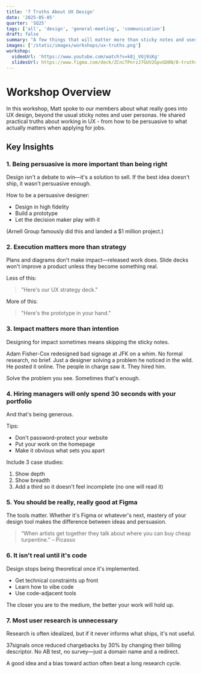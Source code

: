 ```yaml
---
title: '7 Truths About UX Design'
date: '2025-05-05'
quarter: 'SQ25'
tags: ['all', 'design', 'general-meeting', 'communication']
draft: false
summary: "A few things that will matter more than sticky notes and user personas once you're on the job."
images: ['/static/images/workshops/ux-truths.png']
workshop:
  videoUrl: 'https://www.youtube.com/watch?v=k8j_VUj9iKg'
  slidesUrl: https://www.figma.com/deck/ZCncTPnrzJ7GUV2GpvGD0N/8-truths-about-UX-design?node-id=1-350&viewport=-76%2C-65%2C0.44&t=rLWj87UYoDiCM5hx-1&scaling=min-zoom&content-scaling=fixed&page-id=0%3A1
---
```


# Workshop Overview

In this workshop, Matt spoke to our members about what really goes into UX design, beyond the usual sticky notes and user personas. He shared practical truths about working in UX - from how to be persuasive to what actually matters when applying for jobs.


## Key Insights

### 1. Being persuasive is more important than being right

Design isn't a debate to win—it's a solution to sell. If the best idea doesn't ship, it wasn't persuasive enough.

How to be a persuasive designer:
- Design in high fidelity
- Build a prototype
- Let the decision maker play with it

(Arnell Group famously did this and landed a $1 million project.)

### 2. Execution matters more than strategy

Plans and diagrams don't make impact—released work does. Slide decks won't improve a product unless they become something real.

Less of this:

> "Here's our UX strategy deck."

More of this:

> "Here's the prototype in your hand."

### 3. Impact matters more than intention

Designing for impact sometimes means skipping the sticky notes.

Adam Fisher-Cox redesigned bad signage at JFK on a whim. No formal research, no brief. Just a designer solving a problem he noticed in the wild. He posted it online. The people in charge saw it. They hired him.

Solve the problem you see. Sometimes that's enough.

### 4. Hiring managers will only spend 30 seconds with your portfolio

And that's being generous.

Tips:
- Don't password-protect your website
- Put your work on the homepage
- Make it obvious what sets you apart

Include 3 case studies:
1. Show depth
2. Show breadth
3. Add a third so it doesn't feel incomplete (no one will read it)

### 5. You should be really, really good at Figma

The tools matter. Whether it's Figma or whatever's next, mastery of your design tool makes the difference between ideas and persuasion.

> “When artists get together they talk about where you can buy cheap turpentine.” – Picasso

### 6. It isn't real until it's code

Design stops being theoretical once it's implemented.

- Get technical constraints up front
- Learn how to vibe code
- Use code-adjacent tools

The closer you are to the medium, the better your work will hold up.

### 7. Most user research is unnecessary

Research is often idealized, but if it never informs what ships, it's not useful.

37signals once reduced chargebacks by 30% by changing their billing descriptor. No AB test, no survey—just a domain name and a redirect.

A good idea and a bias toward action often beat a long research cycle.

